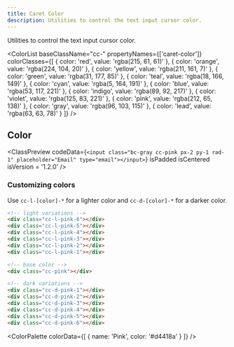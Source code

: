 ```yaml
---
title: Caret Color
description: Utilities to control the text input cursor color.
---
```



Utilities to control the text input cursor color.

<ColorList 
  baseClassName="cc-" 
  propertyNames={['caret-color']} 
  colorClasses={[
    { color: 'red', value: 'rgba(215, 61, 61)' },
    { color: 'orange', value: 'rgba(224, 104, 20)' },
    { color: 'yellow', value: 'rgba(211, 161, 7)' },
    { color: 'green', value: 'rgba(31, 177, 85)' },
    { color: 'teal', value: 'rgba(18, 166, 149)' },
    { color: 'cyan', value: 'rgba(5, 164, 191)' },
    { color: 'blue', value: 'rgba(53, 117, 221)' },
    { color: 'indigo', value: 'rgba(89, 92, 217)' },
    { color: 'violet', value: 'rgba(125, 83, 221)' },
    { color: 'pink', value: 'rgba(212, 65, 138)' },
    { color: 'gray', value: 'rgba(96, 103, 115)' },
    { color: 'lead', value: 'rgba(63, 63, 78)' }
  ]}
/>

## Color

<ClassPreview
  codeData={`<input class="bc-gray cc-pink px-2 py-1 rad-1" placeholder="Email" type="email"></input>`}
  isPadded
  isCentered
  isVersion = '1.2.0'
/>


### Customizing colors

Use `cc-l-[color]-*` for a lighter color and `cc-d-[color]-*` for a darker color.

```html
<!-- light variations -->
<div class="cc-l-pink-6"></div>
<div class="cc-l-pink-5"></div>
<div class="cc-l-pink-4"></div>
<div class="cc-l-pink-3"></div>
<div class="cc-l-pink-2"></div>
<div class="cc-l-pink-1"></div>

<!-- base color -->
<div class="cc-pink"></div>

<!-- dark variations -->
<div class="cc-d-pink-1"></div>
<div class="cc-d-pink-2"></div>
<div class="cc-d-pink-3"></div>
<div class="cc-d-pink-4"></div>
<div class="cc-d-pink-5"></div>
<div class="cc-d-pink-6"></div>
```

<ColorPalette
  colorData={[
    {
      name: 'Pink',
      color: '#d4418a'
    }
  ]}
/>